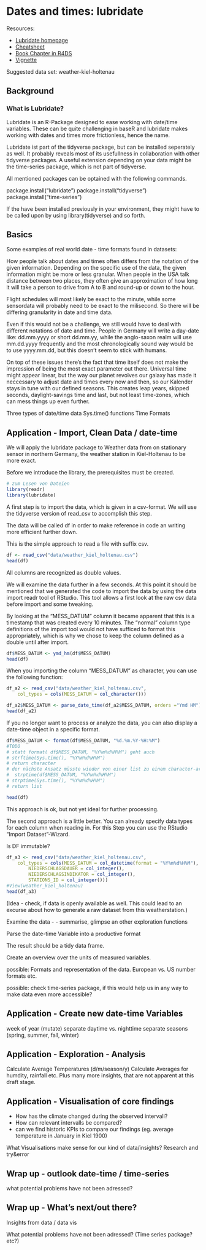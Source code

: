 # Dates and times: lubridate {#lubridate}

Resources:

- [Lubridate homepage](https://lubridate.tidyverse.org/)
- [Cheatsheet](https://rawgit.com/rstudio/cheatsheets/master/lubridate.pdf)
- [Book Chapter in R4DS](https://r4ds.had.co.nz/dates-and-times.html)
- [Vignette](https://cran.r-project.org/web/packages/lubridate/vignettes/lubridate.html)

Suggested data set: weather-kiel-holtenau

## Background

### What is Lubridate?
Lubridate is an R-Package designed to ease working with date/time variables. These can be quite challenging in baseR and lubridate makes working with dates and times more frictionless, hence the name.

Lubridate ist part of the tidyverse package, but can be installed seperately as well. It probably reveals most of its usefullness in collaboration with other tidyverse packages. A useful extension depending on your data might be the time-series package, which is not part of tidyverse.

All mentioned packages can be optained with the following commands. 

package.install("lubridate")
package.install("tidyverse")
package.install("time-series")

If the have been installed previously in your environment, they might have to be called upon by using 
library(tidyverse) and so forth.

## Basics

Some examples of real world date - time formats found in datasets:

How people talk about dates and times often differs from the notation of the given information. Depending on the specific use of the data, the given information might be more or less granular. When people in the USA talk distance between two places, they often give an approximation of how long it will take a person to drive from A to B and round-up or down to the hour. 

Flight schedules will most likely be exact to the minute, while some sensordata will probably need to be exact to the milisecond. So there will be differing granularity in date and time data. 

Even if this would not be a challenge, we still would have to deal with different notations of date and time. People in Germany will write a day-date like: dd.mm.yyyy or short dd.mm.yy, while the anglo-saxon realm will use mm.dd.yyyy frequently and the most chronologically sound way would be to use yyyy.mm.dd, but this doesn't seem to stick with humans. 

On top of these issues there's the fact that time itself does not make the impression of being the most exact parameter out there. Universal time might appear linear, but the way our planet revolves our galaxy has made it neccessary to adjust date and times every now and then, so our Kalender stays in tune with our defined seasons. This creates leap years, skipped seconds, daylight-savings time and last, but not least time-zones, which can mess things up even further.

Three types of date/time data
Sys.time() functions
Time Formats

## Application - Import, Clean Data / date-time
We will apply the lubridate package to Weather data from on stationary sensor in northern Germany, the weather station in Kiel-Holtenau to be more exact.

Before we introduce the library, the prerequisites must be created.
```r
# zum Lesen von Dateien
library(readr)
library(lubridate)

```

A first step is to import the data, which is given in a csv-format. We will use the tidyverse version of read_csv to accomplish this step.

The data will be called df in order to make reference in code an writing more efficient further down.

This is the simple approach to read a file with suffix csv.
```r
df <- read_csv("data/weather_kiel_holtenau.csv")
head(df)
```
All columns are recognized as double values.


We will examine the data further in a few seconds. At this point it should be mentioned that we generated the code to import the data by using the data import readr tool of RStudio. This tool allows a first look at the raw csv data before import and some tweaking. 

By looking at the "MESS_DATUM" column it became apparent that this is a timestamp that was created every 10 minutes. The "normal" column type definitions of the import tool would not have sufficed to format this appropriately, which is why we chose to keep the column defined as a double until after import.
```r
df$MESS_DATUM <- ymd_hm(df$MESS_DATUM)
head(df)

```

When you importing the column "MESS_DATUM" as character, you can use the following function:

```r
df_a2 <- read_csv("data/weather_kiel_holtenau.csv", 
    col_types = cols(MESS_DATUM = col_character()))

df_a2$MESS_DATUM <- parse_date_time(df_a2$MESS_DATUM, orders ="Ymd HM")
head(df_a2)

```


If you no longer want to process or analyze the data, you can also display a date-time object in a specific format.
```r
df$MESS_DATUM <- format(df$MESS_DATUM, "%d.%m.%Y-%H:%M")
#TODO
# statt format( df$MESS_DATUM, "%Y%m%d%H%M") geht auch
# strftime(Sys.time(), "%Y%m%d%H%M")
# return character
# der nächste Ansatz müsste wieder von einer list zu einem character-array gewandelt werden, sonst Anzeigen von NA
#  strptime(df$MESS_DATUM, "%Y%m%d%H%M")
# strptime(Sys.time(), "%Y%m%d%H%M")
# return list

head(df)

```
This approach is ok, but not yet ideal for further processing.

The second approach is a little better.
You can already specify data types for each column when reading in.
For this Step you can use the RStudio "Import Dataset"-Wizard.

Is DF immutable?
```r
df_a3 <- read_csv("data/weather_kiel_holtenau.csv", 
    col_types = cols(MESS_DATUM = col_datetime(format = "%Y%m%d%H%M"), 
        NIEDERSCHLAGSDAUER = col_integer(), 
        NIEDERSCHLAGSINDIKATOR = col_integer(), 
        STATIONS_ID = col_integer()))
#View(weather_kiel_holtenau)
head(df_a3)
```




(Idea - check, if data is openly available as well. This could lead to an excurse about how to generate a raw dataset from this weatherstation.)

Examine the data - - summarise, glimpse an other exploration functions

Parse the date-time Variable into a productive format

The result should be a tidy data frame.

Create an overview over the units of measured variables.

possible: Formats and representation of the data. European vs. US number formats etc.

possible: check time-series package, if this would help us in any way to make data even more accessible?

## Application - Create new date-time Variables

week of year (mutate)
separate daytime vs. nighttime
separate seasons (spring, summer, fall, winter)


## Application - Exploration - Analysis

Calculate Average Temperatures (d/m/season/y)
Calculate Averages for humdity, rainfall etc.
Plus many more insights, that are not apparent at this draft stage.


## Application - Visualisation of core findings

- How has the climate changed during the observed intervall?
- How can relevant intervalls be compared?
- can we find historic KPIs to compare our findings (eg. average temperature in January in Kiel 1900)

What Visualisations make sense for our kind of data/insights? Research and try&error

## Wrap up - outlook date-time / time-series
what potential problems have not been adressed?

## Wrap up - What's next/out there?
Insights from data / data vis

What potential problems have not been adressed? (Time series package? etc?)
